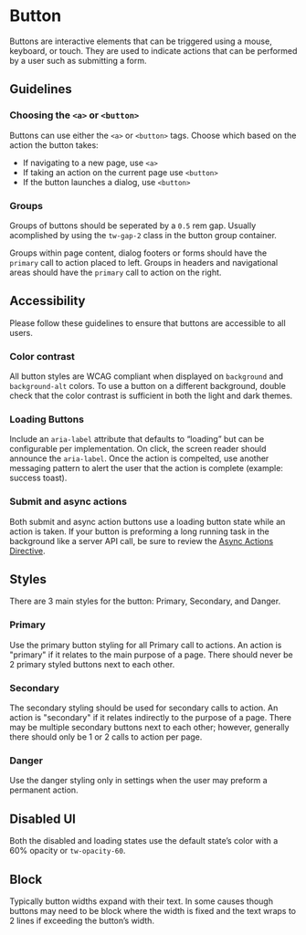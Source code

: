 
<Meta title="Documentation/Button" />

# Button

Buttons are interactive elements that can be triggered using a mouse, keyboard, or touch. They are
used to indicate actions that can be performed by a user such as submitting a form.

## Guidelines

### Choosing the `<a>` or `<button>`

Buttons can use either the `<a>` or `<button>` tags. Choose which based on the action the button
takes:

- If navigating to a new page, use `<a>`
- If taking an action on the current page use `<button>`
- If the button launches a dialog, use `<button>`

### Groups

Groups of buttons should be seperated by a `0.5` rem gap. Usually acomplished by using the
`tw-gap-2` class in the button group container.

Groups within page content, dialog footers or forms should have the `primary` call to action placed
to left. Groups in headers and navigational areas should have the `primary` call to action on the
right.

## Accessibility

Please follow these guidelines to ensure that buttons are accessible to all users.

### Color contrast

All button styles are WCAG compliant when displayed on `background` and `background-alt` colors. To
use a button on a different background, double check that the color contrast is sufficient in both
the light and dark themes.

### Loading Buttons

Include an `aria-label` attribute that defaults to “loading” but can be configurable per
implementation. On click, the screen reader should announce the `aria-label`. Once the action is
compelted, use another messaging pattern to alert the user that the action is complete (example:
success toast).

### Submit and async actions

Both submit and async action buttons use a loading button state while an action is taken. If your
button is preforming a long running task in the background like a server API call, be sure to review
the [Async Actions Directive](?path=/story/component-library-async-actions-overview--page).

<Story id="component-library-button--loading" />

## Styles

There are 3 main styles for the button: Primary, Secondary, and Danger.

### Primary

<Story id="component-library-button--primary" />

Use the primary button styling for all Primary call to actions. An action is "primary" if it relates
to the main purpose of a page. There should never be 2 primary styled buttons next to each other.

### Secondary

<Story id="component-library-button--secondary" />

The secondary styling should be used for secondary calls to action. An action is "secondary" if it
relates indirectly to the purpose of a page. There may be multiple secondary buttons next to each
other; however, generally there should only be 1 or 2 calls to action per page.

### Danger

<Story id="component-library-button--danger" />

Use the danger styling only in settings when the user may preform a permanent action.

## Disabled UI

Both the disabled and loading states use the default state’s color with a 60% opacity or
`tw-opacity-60`.

<Story id="component-library-button--disabled" />

## Block

Typically button widths expand with their text. In some causes though buttons may need to be block
where the width is fixed and the text wraps to 2 lines if exceeding the button’s width.

<Story id="component-library-button--block" />
